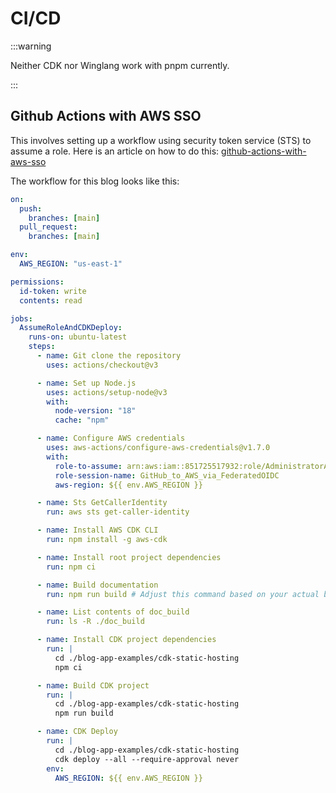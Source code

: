 # CI/CD

:::warning

Neither CDK nor Winglang work with pnpm currently.

:::

## Github Actions with AWS SSO

This involves setting up a workflow using security token service (STS) to assume a role. Here is an article on how to do this: [github-actions-with-aws-sso](https://aws.amazon.com/blogs/security/use-iam-roles-to-connect-github-actions-to-actions-in-aws/)

The workflow for this blog looks like this:

```yaml
on:
  push:
    branches: [main]
  pull_request:
    branches: [main]

env:
  AWS_REGION: "us-east-1"

permissions:
  id-token: write
  contents: read

jobs:
  AssumeRoleAndCDKDeploy:
    runs-on: ubuntu-latest
    steps:
      - name: Git clone the repository
        uses: actions/checkout@v3

      - name: Set up Node.js
        uses: actions/setup-node@v3
        with:
          node-version: "18"
          cache: "npm"

      - name: Configure AWS credentials
        uses: aws-actions/configure-aws-credentials@v1.7.0
        with:
          role-to-assume: arn:aws:iam::851725517932:role/AdministratorAccess
          role-session-name: GitHub_to_AWS_via_FederatedOIDC
          aws-region: ${{ env.AWS_REGION }}

      - name: Sts GetCallerIdentity
        run: aws sts get-caller-identity

      - name: Install AWS CDK CLI
        run: npm install -g aws-cdk

      - name: Install root project dependencies
        run: npm ci

      - name: Build documentation
        run: npm run build # Adjust this command based on your actual build script

      - name: List contents of doc_build
        run: ls -R ./doc_build

      - name: Install CDK project dependencies
        run: |
          cd ./blog-app-examples/cdk-static-hosting
          npm ci

      - name: Build CDK project
        run: |
          cd ./blog-app-examples/cdk-static-hosting
          npm run build

      - name: CDK Deploy
        run: |
          cd ./blog-app-examples/cdk-static-hosting
          cdk deploy --all --require-approval never
        env:
          AWS_REGION: ${{ env.AWS_REGION }}
```
